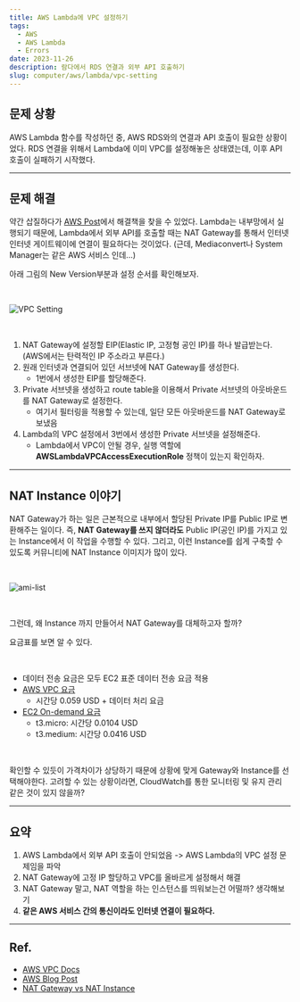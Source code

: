 ```yaml
---
title: AWS Lambda에 VPC 설정하기
tags:
  - AWS
  - AWS Lambda
  - Errors
date: 2023-11-26
description: 람다에서 RDS 연결과 외부 API 호출하기
slug: computer/aws/lambda/vpc-setting
---
```


## 문제 상황

AWS Lambda 함수를 작성하던 중, AWS RDS와의 연결과 API 호출이 필요한 상황이었다. RDS 연결을 위해서 Lambda에 이미 VPC를 설정해놓은 상태였는데, 이후 API 호출이 실패하기 시작했다.

---

## 문제 해결

약간 삽질하다가 [AWS Post](https://repost.aws/ko/knowledge-center/internet-access-lambda-function)에서 해결책을 찾을 수 있었다.
Lambda는 내부망에서 실행되기 때문에, Lambda에서 외부 API를 호출할 때는 NAT Gateway를 통해서 인터넷 인터넷 게이트웨이에 연결이 필요하다는 것이었다. <Delete>(근데, Mediaconvert나 System Manager는 같은 AWS 서비스 인데...)</Delete>

아래 그림의 New Version부분과 설정 순서를 확인해보자.

<br />

![VPC Setting](./diagram.png)

<br />

1. NAT Gateway에 설정할 EIP(Elastic IP, 고정형 공인 IP)를 하나 발급받는다. (AWS에서는 탄력적인 IP 주소라고 부른다.)
2. 원래 인터넷과 연결되어 있던 서브넷에 NAT Gateway를 생성한다.
   - 1번에서 생성한 EIP를 할당해준다.
3. Private 서브넷을 생성하고 route table을 이용해서 Private 서브넷의 아웃바운드를 NAT Gateway로 설정한다.
   - 여기서 필터링을 적용할 수 있는데, 일단 모든 아웃바운드를 NAT Gateway로 보냈음
4. Lambda의 VPC 설정에서 3번에서 생성한 Private 서브넷을 설정해준다.
   - Lambda에서 VPC이 안될 경우, 실행 역할에 **AWSLambdaVPCAccessExecutionRole** 정책이 있는지 확인하자.

---

## NAT Instance 이야기

NAT Gateway가 하는 일은 근본적으로 내부에서 할당된 Private IP를 Public IP로 변환해주는 일이다.
즉, **NAT Gateway를 쓰지 않더라도** Public IP(공인 IP)를 가지고 있는 Instance에서 이 작업을 수행할 수 있다.
그리고, 이런 Instance를 쉽게 구축할 수 있도록 커뮤니티에 NAT Instance 이미지가 많이 있다.

<br />

![ami-list](./nat-ami.png)

<br />

그런데, 왜 Instance 까지 만들어서 NAT Gateway를 대체하고자 할까?

요금표를 보면 알 수 있다.

<br />

- 데이터 전송 요금은 모두 EC2 표준 데이터 전송 요금 적용
- [AWS VPC 요금](https://aws.amazon.com/ko/vpc/pricing/)
  - 시간당 0.059 USD + 데이터 처리 요금
- [EC2 On-demand 요금](https://aws.amazon.com/ko/ec2/pricing/on-demand/)
  - t3.micro: 시간당 0.0104 USD
  - t3.medium: 시간당 0.0416 USD

<br />

확인할 수 있듯이 가격차이가 상당하기 때문에 상황에 맞게 Gateway와 Instance를 선택해야한다.
고려할 수 있는 상황이라면, CloudWatch를 통한 모니터링 및 유지 관리 같은 것이 있지 않을까?

---

## 요약

1. AWS Lambda에서 외부 API 호출이 안되었음 -> AWS Lambda의 VPC 설정 문제임을 파악
2. NAT Gateway에 고정 IP 할당하고 VPC를 올바르게 설정해서 해결
3. NAT Gateway 말고, NAT 역할을 하는 인스턴스를 띄워보는건 어떨까? 생각해보기
4. **같은 AWS 서비스 간의 통신이라도 인터넷 연결이 필요하다.**

---

## Ref.

- [AWS VPC Docs](https://docs.aws.amazon.com/ko_kr/vpc/latest/userguide/nat-gateway-scenarios.html)
- [AWS Blog Post](https://repost.aws/ko/knowledge-center/internet-access-lambda-function)
- [NAT Gateway vs NAT Instance](https://docs.aws.amazon.com/ko_kr/vpc/latest/userguide/vpc-nat-comparison.html)
